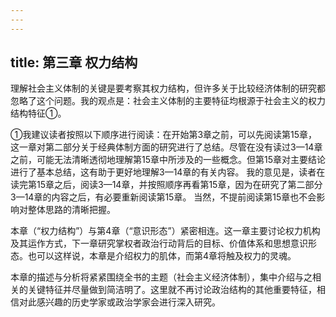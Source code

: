```yaml
---
---
---
```

title: 第三章 权力结构
---



理解社会主义体制的关键是要考察其权力结构，但许多关于比较经济体制的研究都忽略了这个问题。我的观点是：社会主义体制的主要特征均根源于社会主义的权力结构特征①。

①我建议读者按照以下顺序进行阅读：在开始第3章之前，可以先阅读第15章，这一章对第二部分关于经典体制方面的研究进行了总结。尽管在没有读过3—14章之前，可能无法清晰透彻地理解第15章中所涉及的一些概念。但第15章对主要结论进行了基本总结，这有助于更好地理解3—14章的有关内容。
我的意见是，读者在读完第15章之后，阅读3—14章，并按照顺序再看第15章，因为在研究了第二部分3—14章的内容之后，有必要重新阅读第15章。
当然，不提前阅读第15章也不会影响对整体思路的清晰把握。


本章（“权力结构”）与第4章（“意识形态”）紧密相连。这一章主要讨论权力机构及其运作方式，下一章研究掌权者政治行动背后的目标、价值体系和思想意识形态。也可以这样说，本章是介绍权力的肌体，而第4章将触及权力的灵魂。

本章的描述与分析将紧紧围绕全书的主题（社会主义经济体制），集中介绍与之相关的关键特征并尽量做到简洁明了。这里就不再讨论政治结构的其他重要特征，相信对此感兴趣的历史学家或政治学家会进行深入研究。